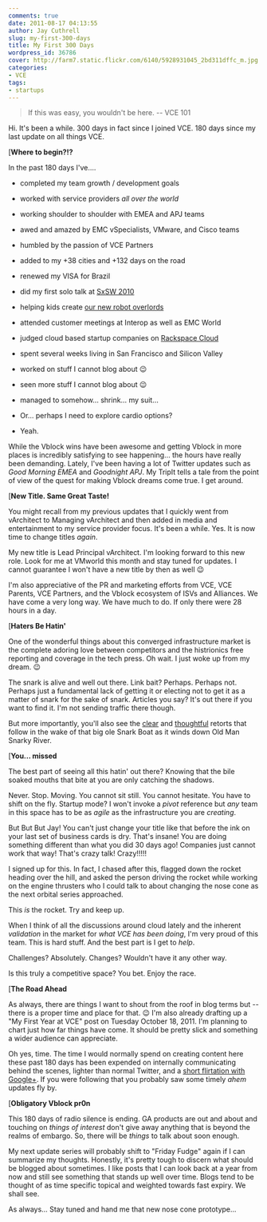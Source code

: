 ```yaml
---
comments: true
date: 2011-08-17 04:13:55
author: Jay Cuthrell
slug: my-first-300-days
title: My First 300 Days
wordpress_id: 36786
cover: http://farm7.static.flickr.com/6140/5928931045_2bd311dffc_m.jpg
categories:
- VCE
tags:
- startups
---
```


> If this was easy, you wouldn't be here. -- VCE 101


Hi. It's been a while. 300 days in fact since I joined VCE. 180 days since my last update on all things VCE.  

[**Where to begin?!?**

In the past 180 days I've….




  * completed my team growth / development goals


  * worked with service providers _all over the world_


  * working shoulder to shoulder with EMEA and APJ teams


  * awed and amazed by EMC vSpecialists, VMware, and Cisco teams


  * humbled by the passion of VCE Partners


  * added to my +38 cities and +132 days on the road


  * renewed my VISA for Brazil


  * did my first solo talk at [SxSW 2010](http://fudge.org/lawful-intercept/)


  * helping kids create [our new robot overlords](http://fudge.org/kids-and-robots/)


  * attended customer meetings at Interop as well as EMC World


  * judged cloud based startup companies on [Rackspace Cloud](http://fudge.org/king-of-the-apps/)


  * spent several weeks living in San Francisco and Silicon Valley


  * worked on stuff I cannot blog about :wink:


  * seen more stuff I cannot blog about :wink:


  * managed to somehow… shrink… my suit...


  * Or… perhaps I need to explore cardio options?


  * Yeah.



While the Vblock wins have been awesome and getting Vblock in more places is incredibly satisfying to see happening… the hours have really been demanding. Lately, I've been having a lot of Twitter updates such as _Good Morning EMEA_ and _Goodnight APJ_. My TripIt tells a tale from the point of view of the quest for making Vblock dreams come true. I get around.

[**New Title. Same Great Taste!**

You might recall from my previous updates that I quickly went from vArchitect to Managing vArchitect and then added in media and entertainment to my service provider focus. It's been a while. Yes. It is now time to change titles _again_. 

My new title is Lead Principal vArchitect. I'm looking forward to this new role. Look for me at VMworld this month and stay tuned for updates. I cannot guarantee I won't have a new title by then as well :wink:

I'm also appreciative of the PR and marketing efforts from VCE, VCE Parents, VCE Partners, and the Vblock ecosystem of ISVs and Alliances. We have come a very long way. We have much to do. If only there were 28 hours in a day.

[**Haters Be Hatin'**

One of the wonderful things about this converged infrastructure market is the complete adoring love between competitors and the histrionics free reporting and coverage in the tech press. Oh wait. I just woke up from my dream. :wink: 

The snark is alive and well out there. Link bait? Perhaps. Perhaps not. Perhaps just a fundamental lack of getting it or electing not to get it as a matter of snark for the sake of snark. Articles you say? It's out there if you want to find it.  I'm not sending traffic there though.

But more importantly, you'll also see the [clear](http://rizzn.com/2011/08/16/is-vce-a-flailing-startup-a-study-of-snark-in-new-media) and [thoughtful](http://siliconangle.com/blog/2011/08/17/is-vce-a-flailing-startup-a-study-of-snark-in-new-media/) retorts that follow in the wake of that big ole Snark Boat as it winds down Old Man Snarky River. 

[**You... missed**

The best part of seeing all this hatin' out there? Knowing that the bile soaked mouths that bite at you are only catching the shadows. 

Never. Stop. Moving. You cannot sit still. You cannot hesitate. You have to shift on the fly. Startup mode? I won't invoke a _pivot_ reference but _any_ team in this space has to be as _agile_ as the infrastructure you are _creating_. 

But But But Jay! You can't just change your title like that before the ink on your last set of business cards is dry. That's insane! You are doing something different than what you did 30 days ago! Companies just cannot work that way! That's crazy talk! Crazy!!!!!

I signed up for this. In fact, I chased after this, flagged down the rocket heading over the hill, and asked the person driving the rocket while working on the engine thrusters who I could talk to about changing the nose cone as the next orbital series approached.

This _is_ the rocket. Try and keep up. 

When I think of all the discussions around cloud lately and the inherent _validation_ in the market for _what VCE has been doing_, I'm very proud of this team. This is hard stuff. And the best part is I get to _help_.

Challenges? Absolutely. Changes? Wouldn't have it any other way.

Is this truly a competitive space? You bet. Enjoy the race. 

[**The Road Ahead**

As always, there are things I want to shout from the roof in blog terms but -- there is a proper time and place for that. :wink: I'm also already drafting up a "My First Year at VCE" post on Tuesday October 18, 2011. I'm planning to chart just how far things have come. It should be pretty slick and something a wider audience can appreciate.

Oh yes, time. The time I would normally spend on creating content here these past 180 days has been expended on internally communicating behind the scenes, lighter than normal Twitter, and a [short flirtation with Google+](http://fudge.org/on-metrics/). If you were following that you probably saw some timely *ahem* updates fly by.

[**Obligatory Vblock pr0n**

This 180 days of radio silence is ending. GA products are out and about and touching on _things of interest_ don't give away anything that is beyond the realms of embargo. So, there will be _things_ to talk about soon enough.

My next update series will probably shift to "Friday Fudge" again if I can summarize my thoughts. Honestly, it's pretty tough to discern what should be blogged about sometimes. I like posts that I can look back at a year from now and still see something that stands up well over time. Blogs tend to be thought of as time specific topical and weighted towards fast expiry.  We shall see.

As always… Stay tuned and hand me that new nose cone prototype...
